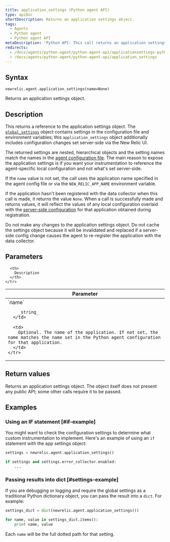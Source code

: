 ```yaml
---
title: application_settings (Python agent API)
type: apiDoc
shortDescription: Returns an application settings object.
tags:
  - Agents
  - Python agent
  - Python agent API
metaDescription: 'Python API: This call returns an application settings object.'
redirects:
  - /docs/agents/python-agent/python-agent-api/applicationsettings-python-agent-api
  - /docs/agents/python-agent/python-agent-api/application_settings
---
```


## Syntax

```
newrelic.agent.application_settings(name=None)
```

Returns an application settings object.

## Description

This returns a reference to the application settings object. The [`global_settings`](/docs/agents/python-agent/python-agent-api/global_settings) object contains settings in the configuration file and environment variables; this `application_settings` object additionally includes configuration changes set server-side via the New Relic UI.

The returned settings are nested, hierarchical objects and the setting names match the names in the [agent configuration file](/docs/agents/python-agent/installation-and-configuration/python-agent-configuration). The main reason to expose the application settings is if you want your instrumentation to reference the agent-specific local configuration and not what's set server-side.

If the `name` value is not set, the call uses the application name specified in the agent config file or via the `NEW_RELIC_APP_NAME` environment variable.

If the application hasn't been registered with the data collector when this call is made, it returns the value `None`. When a call is successfully made and returns values, it will reflect the values of any local configuration overlaid with the [server-side configuration](/docs/agents/manage-apm-agents/configuration/configure-agent#ssc) for that application obtained during registration.

<Callout variant="important">
  Do not make any changes to the application settings object. Do not cache the settings object because it will be invalidated and replaced if a server-side config change causes the agent to re-register the application with the data collector.
</Callout>

## Parameters

<table>
  <thead>
    <tr>
      <th width="25%">
        Parameter
      </th>

      <th>
        Description
      </th>
    </tr>
  </thead>

  <tbody>
    <tr>
      <td>
        `name`

        _string_
      </td>

      <td>
        Optional. The name of the application. If not set, the name matches the name set in the Python agent configuration for that application.
      </td>
    </tr>
  </tbody>
</table>

## Return values

Returns an application settings object. The object itself does not present any public API; some other calls require it to be passed.

## Examples

### Using an IF statement [#if-example]

You might want to check the configuration settings to determine what custom instrumentation to implement. Here's an example of using an `if` statement with the app settings object:

```py
settings = newrelic.agent.application_settings()

if settings and settings.error_collector.enabled:
    ...
```

### Passing results into dict [#settings-example]

If you are debugging or logging and require the global settings as a traditional Python dictionary object, you can pass the result into a `dict`. For example:

```py
settings_dict = dict(newrelic.agent.application_settings())

for name, value in settings_dict.items():
    print name, value
```

Each `name` will be the full dotted path for that setting.
